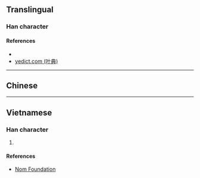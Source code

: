 {{character info/new}}
==Translingual==

===Han character===
{{Han char|rn=85|rad=水|as=05|sn=8|four=|canj=EMYM|ids=⿰氵正}}

====References====
* {{Han ref|kx=0617.050|dkj=17305|hdz=31579.020|uh=6CDF|ud=27871}}
* [http://yedict.com/htm/6C/6CDF.htm yedict.com (叶典)]

----

==Chinese==
{{zh-see|浾|v}}

----

==Vietnamese==

===Han character===
{{vi-readings|rs=水05| hanviet = giếng}}

# {{defn|lang=vi|sort=水05}}

====References====
* [http://nomfoundation.org/common/nom_details.php?codepoint=6cdf Nom Foundation]